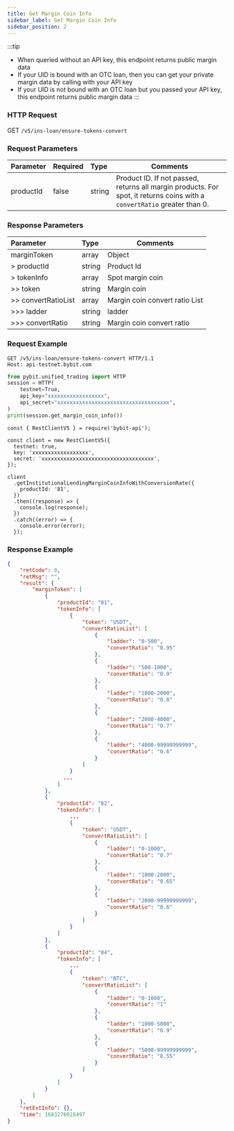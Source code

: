 ```yaml
---
title: Get Margin Coin Info
sidebar_label: Get Margin Coin Info
sidebar_position: 2
---
```


:::tip
* When queried without an API key, this endpoint returns public margin data
* If your UID is bound with an OTC loan, then you can get your private margin data by calling with your API key
* If your UID is not bound with an OTC loan but you passed your API key, this endpoint returns public margin data
:::

### HTTP Request
GET `/v5/ins-loan/ensure-tokens-convert`

### Request Parameters
| Parameter | Required | Type | Comments|
|:----- |:-------|:-----|------ |
|productId | false | string	| Product ID. If not passed, returns all margin products. For spot, it returns coins with a `convertRatio` greater than 0. |

### Response Parameters
| Parameter | Type | Comments|
|:----- |:-----|----- |
|marginToken |array	| Object |
|> productId |string | Product Id |
|> tokenInfo |array	| Spot margin coin |
|>> token |string | Margin coin |
|>> convertRatioList |array | Margin coin convert ratio List |
|>>> ladder |string | ladder |
|>>> convertRatio |string | Margin coin convert ratio |

### Request Example

<Tabs groupId="programming-languages">
<TabItem value="http" label="HTTP">

```http
GET /v5/ins-loan/ensure-tokens-convert HTTP/1.1
Host: api-testnet.bybit.com
```

</TabItem>
<TabItem value="python" label="Python">

```python
from pybit.unified_trading import HTTP
session = HTTP(
    testnet=True,
    api_key="xxxxxxxxxxxxxxxxxx",
    api_secret="xxxxxxxxxxxxxxxxxxxxxxxxxxxxxxxxxxxx",
)
print(session.get_margin_coin_info())
```

</TabItem>

<TabItem value="Node" label="Node.js">

```n4js
const { RestClientV5 } = require('bybit-api');

const client = new RestClientV5({
  testnet: true,
  key: 'xxxxxxxxxxxxxxxxxx',
  secret: 'xxxxxxxxxxxxxxxxxxxxxxxxxxxxxxxxxxxx',
});

client
  .getInstitutionalLendingMarginCoinInfoWithConversionRate({
    productId: '81',
  })
  .then((response) => {
    console.log(response);
  })
  .catch((error) => {
    console.error(error);
  });
```

</TabItem>
</Tabs>

### Response Example

```json
{
    "retCode": 0,
    "retMsg": "",
    "result": {
        "marginToken": [
            {
                "productId": "81",
                "tokenInfo": [
                    {
                        "token": "USDT",
                        "convertRatioList": [
                            {
                                "ladder": "0-500",
                                "convertRatio": "0.95"
                            },
                            {
                                "ladder": "500-1000",
                                "convertRatio": "0.9"
                            },
                            {
                                "ladder": "1000-2000",
                                "convertRatio": "0.8"
                            },
                            {
                                "ladder": "2000-4000",
                                "convertRatio": "0.7"
                            },
                            {
                                "ladder": "4000-99999999999",
                                "convertRatio": "0.6"
                            }
                        ]
                    }
                  ...
                ]
            },
            {
                "productId": "82",
                "tokenInfo": [
                    ...
                    {
                        "token": "USDT",
                        "convertRatioList": [
                            {
                                "ladder": "0-1000",
                                "convertRatio": "0.7"
                            },
                            {
                                "ladder": "1000-2000",
                                "convertRatio": "0.65"
                            },
                            {
                                "ladder": "2000-99999999999",
                                "convertRatio": "0.6"
                            }
                        ]
                    }
                ]
            },
            {
                "productId": "84",
                "tokenInfo": [
                    ...
                    {
                        "token": "BTC",
                        "convertRatioList": [
                            {
                                "ladder": "0-1000",
                                "convertRatio": "1"
                            },
                            {
                                "ladder": "1000-5000",
                                "convertRatio": "0.9"
                            },
                            {
                                "ladder": "5000-99999999999",
                                "convertRatio": "0.55"
                            }
                        ]
                    }
                ]
            }
        ]
    },
    "retExtInfo": {},
    "time": 1683276016497
}
```
